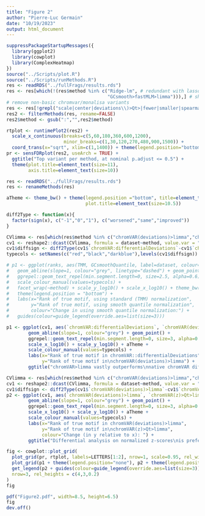```yaml
---
title: "Figure 2"
author: "Pierre-Luc Germain"
date: "10/19/2023"
output: html_document
---
```


```r
suppressPackageStartupMessages({
  library(ggplot2)
  library(cowplot)
  library(ComplexHeatmap)
})
source("../Scripts/plot.R")
source("../Scripts/runMethods.R")
res <- readRDS("../fullFrags/results.rds")
res <- res[which(!(res$method %in% c("Ridge-lm", # redundant with lasso
                                     "GCsmooth>fastMLM>limma"))),] # show in a later step
# remove non-basic chromvar/monalisa variants
res <- res[!grepl("scale|center|deviations\\)>Qt>|fewer|smaller|spearman|permutation",res$method),]
res2 <- filterMethods(res, rename=FALSE)
res2$method <- gsub(":","",res2$method)
```

```r
rtplot <- runtimePlot2(res2) + 
  scale_x_continuous(breaks=c(5,60,180,360,600,1200),
                     minor_breaks=c(1,30,120,270,480,900,1500)) +
  coord_trans(x="sqrt", xlim=c(1,1400)) + theme(legend.position="bottom")
pr <- sensFDRplot(res2, useArch = TRUE) + 
  ggtitle("Top variant per method, at nominal p.adjust <= 0.5") +
  theme(plot.title=element_text(size=11),
        axis.title=element_text(size=10))
```


```r
res <- readRDS("../fullFrags/results.rds")
res <- renameMethods(res)

aTheme <- theme_bw() + theme(legend.position ="bottom", title=element_text(size=10),
                             plot.title=element_text(size=10.5))

diff2Type <- function(x){
  factor(sign(x), c("-1","0","1"), c("worsened","same","improved"))
}

CVlimma <- res[which(res$method %in% c("chromVAR(deviations)>limma","chromVAR:differentialDeviations")),]
cv1 <- reshape2::dcast(CVlimma, formula = dataset~method, value.var = "rank")
cv1$diffsign <- diff2Type(cv1$`chromVAR:differentialDeviations`-cv1$`chromVAR(deviations)>limma`)
typecols <- setNames(c("red","black","darkblue"),levels(cv1$diffsign))

# p1 <- ggplot(ranks, aes(TMM, GCsmoothQuantile, label=dataset, colour=type)) +
#   geom_abline(slope=1, colour="grey", linetype="dashed") + geom_point() + 
#   ggrepel::geom_text_repel(min.segment.length=0, size=2.5, alpha=0.6) + 
#   scale_colour_manual(values=typecols) +
#   facet_wrap(~method) + scale_y_log10() + scale_x_log10() + theme_bw() +
#   theme(legend.position = "bottom") + 
#   labs(x="Rank of true motif, using standard (TMM) normalization",
#        y="Rank of true motif, using smooth quantile normalization",
#        colour="Change in using smooth quantile normalization:") +
#   guides(colour=guide_legend(override.aes=list(size=3)))

p1 <- ggplot(cv1, aes(`chromVAR:differentialDeviations`, `chromVAR(deviations)>limma`, label=dataset, colour=diffsign)) + 
        geom_abline(slope=1, colour="grey") + geom_point() + 
        ggrepel::geom_text_repel(min.segment.length=0, size=3, alpha=0.7) + 
        scale_x_log10() + scale_y_log10() + aTheme +
        scale_colour_manual(values=typecols) +
        labs(x="Rank of true motif in chromVAR::differentialDeviations",
             y="Rank of true motif in\nchromVAR(deviations)>limma") +
        ggtitle("chromVAR>limma vastly outperforms\nnative chromVAR differential analysis")

CVlimma <- res[which(res$method %in% c("chromVAR(deviations)>limma","chromVAR(z)>Qt>limma")),]
cv1 <- reshape2::dcast(CVlimma, formula = dataset~method, value.var = "rank")
cv1$diffsign <- diff2Type(cv1$`chromVAR(deviations)>limma`-cv1$`chromVAR(z)>Qt>limma`)
p2 <- ggplot(cv1, aes(`chromVAR(deviations)>limma`, `chromVAR(z)>Qt>limma`, label=dataset, colour=diffsign)) + 
        geom_abline(slope=1, colour="grey") + geom_point() + 
        ggrepel::geom_text_repel(min.segment.length=0, size=3, alpha=0.7) + 
        scale_x_log10() + scale_y_log10() + aTheme +
        scale_colour_manual(values=typecols) +
        labs(x="Rank of true motif in chromVAR(deviations)>limma",
             y="Rank of true motif in\nchromVAR(z)>Qt>limma",
             colour="Change (in y relative to x): ") +
        ggtitle("Differential analysis on normalized z-scores\nis preferable to using the adjusted deviations")
```


```r
fig <- cowplot::plot_grid(
  plot_grid(pr, rtplot, labels=LETTERS[1:2], nrow=1, scale=0.95, rel_widths=c(4,3.5)),
  plot_grid(p1 + theme(legend.position="none"), p2 + theme(legend.position = "none"), scale=0.95, labels=LETTERS[3:4]),
  get_legend(p2 + guides(colour=guide_legend(override.aes=list(size=3)))),
  nrow=3, rel_heights = c(4,3,0.2)
)
fig
```

```r
pdf("Figure2.pdf", width=8.5, height=6.5)
fig
dev.off()
```

